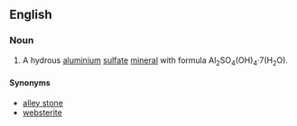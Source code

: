 ==English==

===Noun===
{{en-noun|-}}
{{wikipedia}}

# A hydrous [[aluminium]] [[sulfate]] [[mineral]] with formula Al<sub>2</sub>SO<sub>4</sub>(OH)<sub>4</sub>·7(H<sub>2</sub>O).

====Synonyms====
*[[alley stone]]
*[[websterite]]